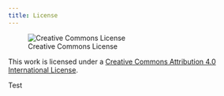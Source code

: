 ```yaml
---
title: License
---
```


![Creative Commons License](https://i.creativecommons.org/l/by/4.0/88x31.png)

This work is licensed under a [Creative Commons Attribution 4.0 International License](http://creativecommons.org/licenses/by/4.0/).

Test
